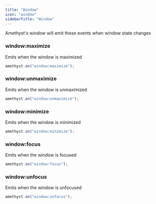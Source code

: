```yaml
---
title: "Window"
icon: "window"
sidebarTitle: "Window"
---
```


Amethyst's window will emit these events when window state changes

### window:maximize

Emits when the window is maximized

```ts
amethyst.on("window:maximize");
```

### window:unmaximize

Emits when the window is unmaximized

```ts
amethyst.on("window:unmaximize");
```

### window:minimize

Emits when the window is minimized

```ts
amethyst.on("window:minimize");
```

### window:focus

Emits when the window is focused

```ts
amethyst.on("window:focus");
```

### window:unfocus

Emits when the window is unfocused

```ts
amethyst.on("window:unfocus");
```